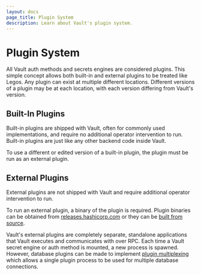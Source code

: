 ```yaml
---
layout: docs
page_title: Plugin System
description: Learn about Vault's plugin system.
---
```



# Plugin System

All Vault auth methods and secrets engines are considered plugins. This simple concept
allows both built-in and external plugins to be treated like Legos. Any plugin
can exist at multiple different locations. Different versions of a plugin may
be at each location, with each version differing from Vault's version.

## Built-In Plugins

Built-in plugins are shipped with Vault, often for commonly used implementations,
and require no additional operator intervention to run. Built-in plugins are
just like any other backend code inside Vault.

To use a different or edited version of a built-in plugin, the plugin must be
run as an external plugin.

## External Plugins

External plugins are not shipped with Vault and require additional operator
intervention to run.

To run an external plugin, a binary of the plugin is required. Plugin
binaries can be obtained from [releases.hashicorp.com](https://releases.hashicorp.com/)
or they can be [built from source](/docs/plugins/plugin-development#building-a-plugin-from-source).

Vault's external plugins are completely separate, standalone applications that
Vault executes and communicates with over RPC. Each time a Vault secret engine
or auth method is mounted, a new process is spawned. However, database plugins
can be made to implement [plugin multiplexing](/docs/plugins/plugin-architecture#plugin-multiplexing)
which allows a single plugin process to be used for multiple database
connections.
